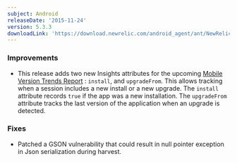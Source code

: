 ```yaml
---
subject: Android
releaseDate: '2015-11-24'
version: 5.3.3
downloadLink: 'https://download.newrelic.com/android_agent/ant/NewRelic_Android_Agent_5.3.3.zip'
---
```


### Improvements

* This release adds two new Insights attributes for the upcoming [Mobile Version Trends Report](https://blog.newrelic.com/2015/11/12/mobile-version-trends-report/) : `install`, and `upgradeFrom`. This allows tracking when a session includes a new install or a new upgrade. The `install` attribute records `true` if the app was a new installation. The `upgradeFrom` attribute tracks the last version of the application when an upgrade is detected.

### Fixes

* Patched a GSON vulnerability that could result in null pointer exception in Json serialization during harvest.
